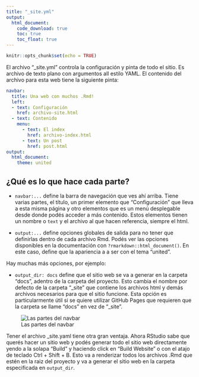 ```yaml
---
title: "_site.yml"
output: 
  html_document:
    code_download: true
    toc: true
    toc_float: true
---
```


```r
knitr::opts_chunk$set(echo = TRUE)
```

El archivo "_site.yml" controla la configuración y pinta de todo el sitio. Es archivo de texto plano con argumentos all estilo YAML. El contenido del archivo para esta web tiene la siguiente pinta:

```yaml
navbar:
  title: Una web con muchos .Rmd!
  left:
  - text: Configuración
    href: archivo-site.html
  - text: Contenido
    menu:
      - text: El index
        href: archivo-index.html
      - text: Un post
        href: post.html
output:
  html_document:
    theme: united
```


## ¿Qué es lo que hace cada parte?

* `navbar:...` define la barra de navegación que ves ahí arriba. Tiene varias partes, el título, un primer elemento que "Configuración" que lleva a esta misma página y otro elementos que es un menú desplegable desde donde podés acceder a más contenido. Estos elementos tienen un nombre o `text` y el archivo al que hacen referencia, siempre el html. 

* `output:...` define opciones globales de salida para no tener que definirlas dentro de cada archivo Rmd. Podés ver las opciones disponibles en la documentación con `?rmarkdown::html_document()`. En este caso, define que la apariencia a a ser con el tema "united". 

Hay muchas más opciones, por ejemplo:

* `output_dir: docs` define que el sitio web se va a generar en la carpeta "docs", adentro de la carpeta del proyecto. Esto cambia el nombre por defecto de la carpeta "_site" que contiene los archivos html y demás archivos necesarios para que el sitio funcione. Esta opción es particularmente útil si se quiere utilizar GitHub Pages que requieren que la carpeta se llame "docs" en vez de "_site".

![Las partes del navbar](img/site.png)

Tener el archivo _site.yaml tiene otra gran ventaja. Ahora RStudio sabe que querés hacer un sitio web y podés generar todo el sitio web directamente yendo a la solapa "Build" y haciendo click en "Build Website" o con el atajo de teclado Ctrl + Shift + B. Esto va a renderizar todos los archivos .Rmd que estén en la raiz del proyecto y va a generar el sitio web en la carpeta especificada en `output_dir`.

